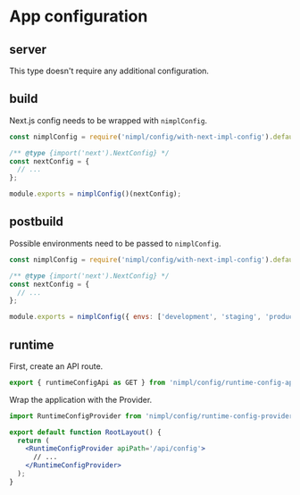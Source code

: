 # App configuration

## server

This type doesn't require any additional configuration.

## build

Next.js config needs to be wrapped with `nimplConfig`.

```jsx filename="next.config.js"
const nimplConfig = require('nimpl/config/with-next-impl-config').default;

/** @type {import('next').NextConfig} */
const nextConfig = {
  // ...
};

module.exports = nimplConfig()(nextConfig);
```

## postbuild

Possible environments need to be passed to `nimplConfig`.

```js filename="next.config.js"
const nimplConfig = require('nimpl/config/with-next-impl-config').default;

/** @type {import('next').NextConfig} */
const nextConfig = {
  // ...
};

module.exports = nimplConfig({ envs: ['development', 'staging', 'production'] })(nextConfig);
```

## runtime

First, create an API route.

```jsx filename="app/api/config/route.tsx"
export { runtimeConfigApi as GET } from 'nimpl/config/runtime-config-api';
```

Wrap the application with the Provider.

```jsx filename="app/layout.tsx"
import RuntimeConfigProvider from 'nimpl/config/runtime-config-provider';

export default function RootLayout() {
  return (
    <RuntimeConfigProvider apiPath='/api/config'>
      // ...
    </RuntimeConfigProvider>
  );
}
```